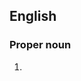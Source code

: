 {{wikipedia}}

==English==

===Proper noun===
{{en-proper noun}}

# {{Greek mythology}} {{alternative spelling of|Thanatos}}